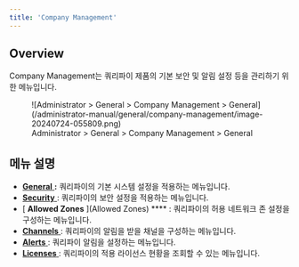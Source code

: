 ```yaml
---
title: 'Company Management'
---
```


## Overview

Company Management는 쿼리파이 제품의 기본 보안 및 알림 설정 등을 관리하기 위한 메뉴입니다.

<figure data-layout="center" data-align="center">
![Administrator &gt; General &gt; Company Management &gt; General](/administrator-manual/general/company-management/image-20240724-055809.png)
<figcaption>
Administrator &gt; General &gt; Company Management &gt; General
</figcaption>
</figure>


## 메뉴 설명

* [ **General** ](General) **:** 쿼리파이의 기본 시스템 설정을 적용하는 메뉴입니다. 
* [ **Security** ](Security) : 쿼리파이의 보안 설정을 적용하는 메뉴입니다. 
* [ **Allowed Zones** ](Allowed Zones) **** : 쿼리파이의 허용 네트워크 존 설정을 구성하는 메뉴입니다. 
* [ **Channels** ](Channels) : 쿼리파이의 알림을 받을 채널을 구성하는 메뉴입니다.
* [ **Alerts** ](Alerts) : 쿼리파이 알림을 설정하는 메뉴입니다. 
* [ **Licenses** ](Licenses) : 쿼리파이의 적용 라이선스 현황을 조회할 수 있는 메뉴입니다. 
